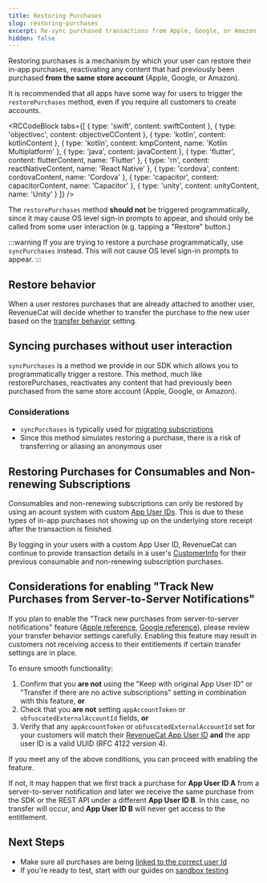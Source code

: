 ```yaml
---
title: Restoring Purchases
slug: restoring-purchases
excerpt: Re-sync purchased transactions from Apple, Google, or Amazon
hidden: false
---
```


Restoring purchases is a mechanism by which your user can restore their in-app purchases, reactivating any content that had previously been purchased **from the same store account** (Apple, Google, or Amazon).

It is recommended that all apps have some way for users to trigger the `restorePurchases` method, even if you require all customers to create accounts.


<RCCodeBlock tabs={[
    { type: 'swift', content: swiftContent },
    { type: 'objectivec', content: objectiveCContent },
    { type: 'kotlin', content: kotlinContent },
    { type: 'kotlin', content: kmpContent, name: 'Kotlin Multiplatform' },
    { type: 'java', content: javaContent },
    { type: 'flutter', content: flutterContent, name: 'Flutter' },
    { type: 'rn', content: reactNativeContent, name: 'React Native' },
    { type: 'cordova', content: cordovaContent, name: 'Cordova' },
    { type: 'capacitor', content: capacitorContent, name: 'Capacitor' },
    { type: 'unity', content: unityContent, name: 'Unity' }
]} />

The `restorePurchases` method **should not** be triggered programmatically, since it may cause OS level sign-in prompts to appear, and should only be called from some user interaction (e.g. tapping a "Restore" button.)

:::warning
If you are trying to restore a purchase programmatically, use `syncPurchases` instead. This will not cause OS level sign-in prompts to appear.
:::

## Restore behavior

When a user restores purchases that are already attached to another user, RevenueCat will decide whether to transfer the purchase to the new user based on the [transfer behavior](/projects/restore-behavior) setting.

## Syncing purchases without user interaction

`syncPurchases` is a method we provide in our SDK which allows you to programmatically trigger a restore. This method, much like restorePurchases, reactivates any content that had previously been purchased from the same store account (Apple, Google, or Amazon).

### Considerations

- `syncPurchases` is typically used for [migrating subscriptions](/migrating-to-revenuecat/migrating-existing-subscriptions)
- Since this method simulates restoring a purchase, there is a risk of transferring or aliasing an anonymous user

## Restoring Purchases for Consumables and Non-renewing Subscriptions

Consumables and non-renewing subscriptions can only be restored by using an acount system with custom [App User IDs](/customers/user-ids). This is due to these types of in-app purchases not showing up on the underlying store receipt after the transaction is finished.

By logging in your users with a custom App User ID, RevenueCat can continue to provide transaction details in a user's [CustomerInfo](/customers/customer-info) for their previous consumable and non-renewing subscription purchases.

## Considerations for enabling "Track New Purchases from Server-to-Server Notifications"

If you plan to enable the "Track new purchases from server-to-server notifications" feature ([Apple reference](/platform-resources/server-notifications/apple-server-notifications#tracking-new-purchases-using-apple-app-store-server-notifications), [Google reference](/platform-resources/server-notifications/google-server-notifications#tracking-new-purchases-using-google-cloud-pubsub)), please review your transfer behavior settings carefully. Enabling this feature may result in customers not receiving access to their entitlements if certain transfer settings are in place.
  
To ensure smooth functionality:
1. Confirm that you **are not** using the "Keep with original App User ID" or "Transfer if there are no active subscriptions" setting in combination with this feature, **or**
2. Check that you **are not** setting `appAccountToken` or `obfuscatedExternalAccountId` fields, **or**
3. Verify that any `appAccountToken` or `obfuscatedExternalAccountId` set for your customers will match their [RevenueCat App User ID](/customers/user-ids#logging-in-with-a-custom-app-user-id) **and** the app user ID is a valid UUID (RFC 4122 version 4).

If you meet any of the above conditions, you can proceed with enabling the feature. 

If not, it may happen that we first track a purchase for **App User ID A** from a server-to-server notification and later we receive the same purchase from the SDK or the REST API under a different **App User ID B**. In this case, no transfer will occur, and **App User ID B** will never get access to the entitlement. 

## Next Steps

- Make sure all purchases are being [linked to the correct user Id ](/customers/user-ids)
- If you're ready to test, start with our guides on [sandbox testing ](/test-and-launch/debugging)
